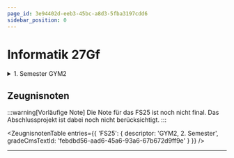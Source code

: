 ```yaml
---
page_id: 3e94402d-eeb3-45bc-a8d3-5fba3197cdd6
sidebar_position: 0
---
```


# Informatik 27Gf
<Semesterplan termine={termine_fs25} /> 

<details>
    <summary>1. Semester GYM2</summary>
    <Semesterplan termine={termine} />
</details>

<Directory name='Notizen' id='e8362157-3d71-4d50-974e-45bf969add2c' />

## Zeugnisnoten
:::warning[Vorläufige Note]
Die Note für das FS25 ist noch nicht final. Das Abschlussprojekt ist dabei noch nicht berücksichtigt.
:::

<ZeugnisnotenTable entries={{
    'FS25': {
        descriptor: 'GYM2, 2. Semester',
        gradeCmsTextId: 'febdbd56-aad6-45a6-93a6-67b672d9ff9e'
    }
}} />

---